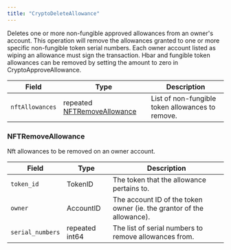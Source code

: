 ---
title: "CryptoDeleteAllowance"
---


Deletes one or more non-fungible approved allowances from an owner's account. This operation will remove the allowances granted to one or more specific non-fungible token serial numbers. Each owner account listed as wiping an allowance must sign the transaction. Hbar and fungible token allowances can be removed by setting the amount to zero in CryptoApproveAllowance.

| Field           | Type                                               | Description                                      |
| --------------- | -------------------------------------------------- | ------------------------------------------------ |
| `nftAllowances` | repeated [NFTRemoveAllowance](#nftremoveallowance) | List of non-fungible token allowances to remove. |

### NFTRemoveAllowance

Nft allowances to be removed on an owner account.

| Field            | Type           | Description                                                           |
| ---------------- | -------------- | --------------------------------------------------------------------- |
| `token_id`       | TokenID        | The token that the allowance pertains to.                             |
| `owner`          | AccountID      | The account ID of the token owner (ie. the grantor of the allowance). |
| `serial_numbers` | repeated int64 | The list of serial numbers to remove allowances from.                 |
